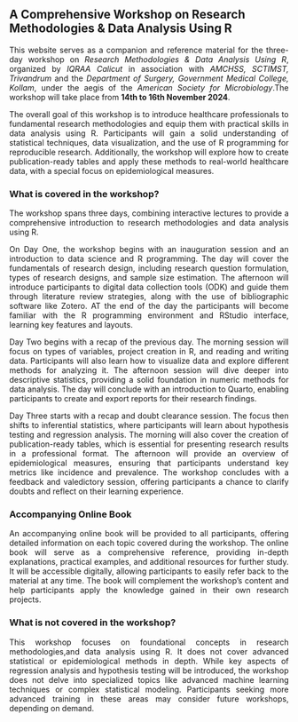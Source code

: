 ## A Comprehensive Workshop on Research Methodologies & Data Analysis Using R

::: {style="text-align:justify"}
This website serves as a companion and reference material for the three-day workshop on *Research Methodologies & Data Analysis Using R*, organized by *IQRAA Calicut* in association with *AMCHSS, SCTIMST, Trivandrum* and the *Department of Surgery, Government Medical College, Kollam*, under the aegis of the *American Society for Microbiology*.The workshop will take place from **14th to 16th November 2024**.

The overall goal of this workshop is to introduce healthcare professionals to fundamental research methodologies and equip them with practical skills in data analysis using R. Participants will gain a solid understanding of statistical techniques, data visualization, and the use of R programming for reproducible research. Additionally, the workshop will explore how to create publication-ready tables and apply these methods to real-world healthcare data, with a special focus on epidemiological measures.
:::

### What is covered in the workshop?

::: {style="text-align:justify"}
The workshop spans three days, combining interactive lectures to provide a comprehensive introduction to research methodologies and data analysis using R.

On Day One, the workshop begins with an inauguration session and an introduction to data science and R programming. The day will cover the fundamentals of research design, including research question formulation, types of research designs, and sample size estimation. The afternoon will introduce participants to digital data collection tools (ODK) and guide them through literature review strategies, along with the use of bibliographic software like Zotero. AT the end of the day the participants will become familiar with the R programming environment and RStudio interface, learning key features and layouts.

Day Two begins with a recap of the previous day. The morning session will focus on types of variables, project creation in R, and reading and writing data. Participants will also learn how to visualize data and explore different methods for analyzing it. The afternoon session will dive deeper into descriptive statistics, providing a solid foundation in numeric methods for data analysis. The day will conclude with an introduction to Quarto, enabling participants to create and export reports for their research findings.

Day Three starts with a recap and doubt clearance session. The focus then shifts to inferential statistics, where participants will learn about hypothesis testing and regression analysis. The morning will also cover the creation of publication-ready tables, which is essential for presenting research results in a professional format. The afternoon will provide an overview of epidemiological measures, ensuring that participants understand key metrics like incidence and prevalence. The workshop concludes with a feedback and valedictory session, offering participants a chance to clarify doubts and reflect on their learning experience.
:::

### Accompanying Online Book

::: {style="text-align:justify"}
An accompanying online book will be provided to all participants, offering detailed information on each topic covered during the workshop. The online book will serve as a comprehensive reference, providing in-depth explanations, practical examples, and additional resources for further study. It will be accessible digitally, allowing participants to easily refer back to the material at any time. The book will complement the workshop's content and help participants apply the knowledge gained in their own research projects.
:::

### What is not covered in the workshop?

::: {style="text-align:justify"}
This workshop focuses on foundational concepts in research methodologies,and data analysis using R. It does not cover advanced statistical or epidemiological methods in depth. While key aspects of regression analysis and hypothesis testing will be introduced, the workshop does not delve into specialized topics like advanced machine learning techniques or complex statistical modeling. Participants seeking more advanced training in these areas may consider future workshops, depending on demand.
:::
